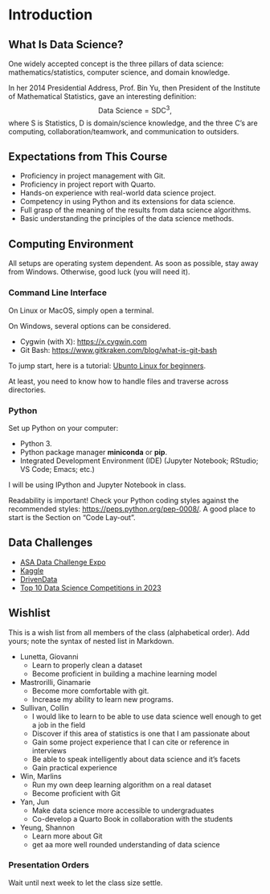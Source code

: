 # Introduction

## What Is Data Science?

One widely accepted concept is the three pillars of data science:
mathematics/statistics, computer science, and domain knowledge.

In her 2014 Presidential Address, Prof. Bin Yu, then President of the
Institute of Mathematical Statistics, gave an interesting definition:
$$
\mbox{Data Science} =
\mbox{S}\mbox{D}\mbox{C}^3,
$$
where S is Statistics, D is domain/science knowledge, and
the three C's are computing, collaboration/teamwork, and communication
to outsiders.


## Expectations from This Course

+ Proficiency in project management with Git.
+ Proficiency in project report with Quarto.
+ Hands-on experience with real-world data science project.
+ Competency in using Python and its extensions for data science.
+ Full grasp of the meaning of the results from data science algorithms.
+ Basic understanding the principles of the data science methods.


## Computing Environment

All setups are operating system dependent. As soon as possible, stay away from
Windows. Otherwise, good luck (you will need it).

### Command Line Interface

On Linux or MacOS, simply open a terminal.

On Windows, several options can be considered.

+ Cygwin (with X): <https://x.cygwin.com>
+ Git Bash: <https://www.gitkraken.com/blog/what-is-git-bash>

To jump start, here is a tutorial:
[Ubunto Linux for beginners](https://ubuntu.com/tutorials/command-line-for-beginners).

At least, you need to know how to handle files and traverse across directories.

### Python

Set up Python on your computer:

- Python 3.
- Python package manager __miniconda__ or __pip__.
- Integrated Development Environment (IDE) (Jupyter Notebook; RStudio; VS Code; Emacs; etc.)

I will be using IPython and Jupyter Notebook in class.

Readability is important!
Check your Python coding styles against the recommended styles:
<https://peps.python.org/pep-0008/>. A good place to start is the Section on
"Code Lay-out". 

## Data Challenges

+ [ASA Data Challenge Expo](https://community.amstat.org/dataexpo/home)
+ [Kaggle](https://www.kaggle.com)
+ [DrivenData](https://www.drivendata.org)
+ [Top 10 Data Science Competitions in
  2023](https://www.knowledgehut.com/blog/data-science/data-science-competitions)
  
## Wishlist

This is a wish list from all members of the class (alphabetical
order). Add yours; note the syntax of nested list in Markdown.

+ Lunetta, Giovanni
    - Learn to properly clean a dataset
    - Become proficient in building a machine learning model
+ Mastrorilli, Ginamarie 
    - Become more comfortable with git. 
    - Increase my ability to learn new programs. 
+ Sullivan, Collin
    - I would like to learn to be able to use data science well enough to get a job in the field
    - Discover if this area of statistics is one that I am passionate about
    - Gain some project experience that I can cite or reference in interviews
    - Be able to speak intelligently about data science and it's facets
    - Gain practical experience
+ Win, Marlins
    - Run my own deep learning algorithm on a real dataset
    - Become proficient with Git
+ Yan, Jun
    - Make data science more accessible to undergraduates
    - Co-develop a Quarto Book in collaboration with the students
+ Yeung, Shannon
    - Learn more about Git
    - get aa more well rounded understanding of data science

### Presentation Orders

Wait until next week to let the class size settle.

